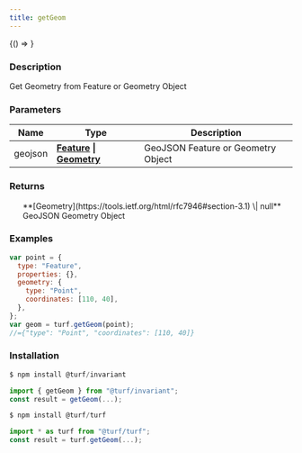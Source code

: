 ```yaml
---
title: getGeom
---
```



<!-- Expose turf as global var for experimenting in the browser console -->

<BrowserOnly>{() => <WindowTurfGlobal turf={turf} />}</BrowserOnly>

### Description

Get Geometry from Feature or Geometry Object

### Parameters

| Name    | Type                                                                                                                          | Description                        |
| ------- | ----------------------------------------------------------------------------------------------------------------------------- | ---------------------------------- |
| geojson | **[Feature](https://tools.ietf.org/html/rfc7946#section-3.2) \| [Geometry](https://tools.ietf.org/html/rfc7946#section-3.1)** | GeoJSON Feature or Geometry Object |

### Returns

<ul>
  **[Geometry](https://tools.ietf.org/html/rfc7946#section-3.1) \| null** GeoJSON Geometry Object

</ul>

### Examples

```javascript
var point = {
  type: "Feature",
  properties: {},
  geometry: {
    type: "Point",
    coordinates: [110, 40],
  },
};
var geom = turf.getGeom(point);
//={"type": "Point", "coordinates": [110, 40]}
```

### Installation

```javascript
$ npm install @turf/invariant

import { getGeom } from "@turf/invariant";
const result = getGeom(...);
```

```javascript
$ npm install @turf/turf

import * as turf from "@turf/turf";
const result = turf.getGeom(...);
```
